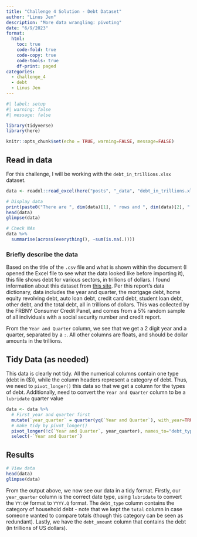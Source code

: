 ```yaml
---
title: "Challenge 4 Solution - Debt Dataset"
author: "Linus Jen"
description: "More data wrangling: pivoting"
date: "6/9/2023"
format:
  html:
    toc: true
    code-fold: true
    code-copy: true
    code-tools: true
    df-print: paged
categories:
  - challenge_4
  - debt
  - Linus Jen
---
```


```r
#| label: setup
#| warning: false
#| message: false

library(tidyverse)
library(here)

knitr::opts_chunk$set(echo = TRUE, warning=FALSE, message=FALSE)
```

## Read in data

For this challenge, I will be working with the `debt_in_trillions.xlsx` dataset.

```r
data <- readxl::read_excel(here("posts", "_data", "debt_in_trillions.xlsx"))

# Display data
print(paste0("There are ", dim(data)[1], " rows and ", dim(data)[2], " columns in this dataset."))
head(data)
glimpse(data)

# Check NAs
data %>%
  summarise(across(everything(), ~sum(is.na(.))))
```

### Briefly describe the data

Based on the title of the `.csv` file and what is shown within the document (I opened the Excel file to see what the data looked like before importing it), this file shows debt for various sectors, in trillions of dollars. I found information about this dataset from [this site](https://www.newyorkfed.org/medialibrary/interactives/householdcredit/data/pdf/HHDC_2019Q4.pdf). Per this report's data dictionary, data includes the year and quarter, the mortgage debt, home equity revolving debt, auto loan debt, credit card debt, student loan debt, other debt, and the total debt, all in trillions of dollars. This was collected by the FRBNY Consumer Credit Panel, and comes from a 5% random sample of all individuals with a social security number and credit report.

From the `Year and Quarter` column, we see that we get a 2 digit year and a quarter, separated by a `:`. All other columns are floats, and should be dollar amounts in the trillions.

## Tidy Data (as needed)

This data is clearly not tidy. All the numerical columns contain one type (debt in (\$)), while the column headers represent a category of debt. Thus, we need to `pivot_longer()` this data so that we get a column for the types of debt. Additionally, need to convert the `Year and Quarter` column to be a `lubridate` quarter value 

```r
data <- data %>%
  # First year and quarter first
  mutate(`year_quarter` = quarter(yq(`Year and Quarter`), with_year=TRUE)) %>%
  # make tidy by pivot_longer()
  pivot_longer(!c(`Year and Quarter`, year_quarter), names_to="debt_type", values_to="debt_amount") %>%
  select(-`Year and Quarter`)
```

## Results


```r
# View data
head(data)
glimpse(data)
```

From the output above, we now see our data in a tidy format. Firstly, our `year_quarter` column is the correct date type, using `lubridate` to convert the `YY:Q#` format to `YYYY.Q` format. The `debt_type` column contains the category of household debt - note that we kept the `total` column in case someone wanted to compare totals (though this category can be seen as redundant). Lastly, we have the `debt_amount` column that contains the debt (in trillions of US dollars).
